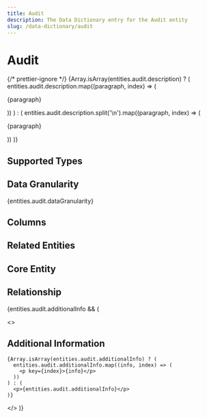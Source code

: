 ```yaml
---
title: Audit
description: The Data Dictionary entry for the Audit entity
slug: /data-dictionary/audit
---
```



# Audit

{/* prettier-ignore */}
{Array.isArray(entities.audit.description) ? (
  entities.audit.description.map((paragraph, index) => (
    <p key={index}>{paragraph}</p>
))
) : (
entities.audit.description.split('\n').map((paragraph, index) => (

<p key={index}>{paragraph}</p>
)) )}

## Supported Types

<SupportedTypesTable supportedTypes={entities.audit.supportedTypes} />

## Data Granularity

{entities.audit.dataGranularity}

## Columns

<ColumnsTable columns={entities.audit.columns} />

## Related Entities

<RelatedEntitiesList relatedEntities={entities.audit.relatedEntities} />

## Core Entity

<CoreEntityTable coreEntities={entities.audit.coreEntity} />

## Relationship

<RelationshipTable relationship={entities.audit.relationship} simple={true} />

{entities.audit.additionalInfo && (

  <>
    <h2>Additional Information</h2>

    {Array.isArray(entities.audit.additionalInfo) ? (
      entities.audit.additionalInfo.map((info, index) => (
        <p key={index}>{info}</p>
      ))
    ) : (
      <p>{entities.audit.additionalInfo}</p>
    )}

  </>
)}

